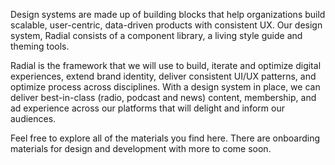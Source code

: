 

<Meta title="Welcome/Introduction to Radial" />


<!-- 

<div style="color: #FFFFFF; height: 360px; width:100%; padding:32px; margin-bottom: 32px; background-image: url('./images/RadialHeroImg.jpg');">


Radial Design System
New York Public Radio's Design System

</div>  -->

Design systems are made up of building blocks that help organizations build scalable, user-centric, data-driven products with consistent UX. Our design system, Radial consists of a component library, a living style guide and theming tools.

Radial is the framework that we will use to build, iterate and optimize digital experiences, extend brand identity, deliver consistent UI/UX patterns, and optimize process across disciplines. With a design system in place, we can deliver best-in-class (radio, podcast and news) content, membership, and ad experience across our platforms that will delight and inform our audiences.

Feel free to explore all of the materials you find here. There are onboarding materials for design and development with more to come soon.


<!-- 

<div style="width: 100%; border-radius:5px; padding:10px; margin:16px; box-shadow: 2px 2px 10px grey;">

<img align="right" width="100" src="https://static.thenounproject.com/png/1740204-200.png" alt="TBD icon topic here">

## Component Library

[Principles](http://www.google.com) &nbsp; | &nbsp; [Foundations](http://www.google.com) &nbsp; | &nbsp; [For Designers](http://www.google.com) &nbsp; | &nbsp; [For Developers](http://www.google.com) &nbsp; | &nbsp; [Best Practices](http://www.google.com) &nbsp; | &nbsp; 

</div>



<div style="width: 100%; border-radius:5px; padding:10px; margin:16px; box-shadow: 2px 2px 10px grey;">

<img align="right" width="100" src="https://static.thenounproject.com/png/1740204-200.png" alt="TBD icon topic here">

## Storytelling Tools

[Principles](http://www.google.com) &nbsp; | &nbsp; [Foundations](http://www.google.com) &nbsp; | &nbsp; [For Designers](http://www.google.com) &nbsp; | &nbsp; [For Developers](http://www.google.com) &nbsp; | &nbsp; [Best Practices](http://www.google.com) &nbsp; | &nbsp; 

</div>





<div style="width: 100%; border-radius:5px; padding:10px; margin:16px; box-shadow: 2px 2px 10px grey;">

<img align="right" width="100" src="https://static.thenounproject.com/png/1740204-200.png" alt="TBD icon topic here">

## Brand

[WNYC Marketing Brand Guidelines](http://www.google.com) &nbsp; | &nbsp; [WQXR Marketing Brand Guidelines](http://www.google.com) &nbsp; | &nbsp; [Marketing Request Form](http://www.google.com) &nbsp; | &nbsp; [Marketing Opportunities on Our Sites](http://www.google.com)

</div>





<div style="width: 100%; border-radius:5px; padding:10px; margin:16px; box-shadow: 2px 2px 10px grey;">

<img align="right" width="100" src="https://static.thenounproject.com/png/1740204-200.png" alt="TBD icon topic here">

## Research

[Research Best Practices](http://www.google.com) &nbsp; | &nbsp; [Research Repository](http://www.google.com) &nbsp; | &nbsp; [Ux Dashboard](http://www.google.com)

</div>





<div style="width: 100%; border-radius:5px; padding:10px; margin:16px; box-shadow: 2px 2px 10px grey;">

<img align="right" width="100" src="https://static.thenounproject.com/png/1740204-200.png" alt="TBD icon topic here">

## Support

[Feature Request Form](http://www.google.com) &nbsp; | &nbsp; [Digital Team Wiki](http://www.google.com) 

</div> -->